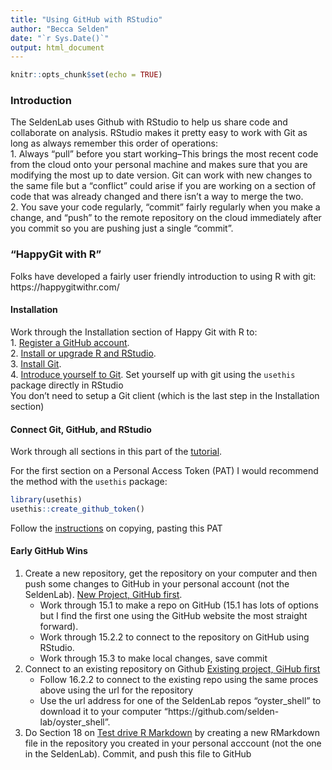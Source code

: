 ```yaml
---
title: "Using GitHub with RStudio"
author: "Becca Selden"
date: "`r Sys.Date()`"
output: html_document
---
```


```r
knitr::opts_chunk$set(echo = TRUE)
```

### Introduction
The SeldenLab uses Github with RStudio to help us share code and collaborate on analysis. RStudio makes it pretty easy to work with Git as long as always remember this order of operations:  
1. Always "pull" before you start working--This brings the most recent code from the cloud onto your personal machine and makes sure that you are modifying the most up to date version. Git can work with new changes to the same file but a "conflict" could arise if you are working on a section of code that was already changed and there isn't a way to merge the two.  
2. You save your code regularly, "commit" fairly regularly when you make a change, and "push" to the remote repository on the cloud immediately after you commit so you are pushing just a single "commit".

### "HappyGit with R"
Folks have developed a fairly user friendly introduction to using R with git: https://happygitwithr.com/

#### Installation
Work through the Installation section of Happy Git with R to:   
1. [Register a GitHub account](https://happygitwithr.com/github-acct).  
2. [Install or upgrade R and RStudio](https://happygitwithr.com/install-r-rstudio).  
3. [Install Git](https://happygitwithr.com/install-git).  
4. [Introduce yourself to Git](https://happygitwithr.com/hello-git). Set yourself up with git using the `usethis` package directly in RStudio   
You don't need to setup a Git client (which is the last step in the Installation section)

#### Connect Git, GitHub, and RStudio
Work through all sections in this part of the [tutorial](https://happygitwithr.com/connect-intro).  


For the first section on a Personal Access Token (PAT) I would recommend the method with the `usethis` package:
```r
library(usethis)
usethis::create_github_token()
```
Follow the [instructions](https://happygitwithr.com/https-pat) on copying, pasting this PAT

#### Early GitHub Wins



1. Create a new repository, get the repository on your computer and then push some changes to GitHub in your personal account (not the SeldenLab).  [New Project, GitHub first](https://happygitwithr.com/new-github-first).
    - Work through 15.1 to make a repo on GitHub (15.1 has lots of options but I find the first one using the GitHub website the most straight forward).  
    - Work through 15.2.2 to connect to the repository on GitHub using RStudio.  
    - Work through 15.3 to make local changes, save commit


2. Connect to an existing repository on Github [Existing project, GiHub first](https://happygitwithr.com/existing-github-first)
    - Follow 16.2.2 to connect to the existing repo using the same proces above using the url for the repository 
    - Use the url address for one of the SeldenLab repos "oyster_shell" to download it to your computer "https://github.com/selden-lab/oyster_shell".   


3. Do Section 18 on [Test drive R Markdown](https://happygitwithr.com/rmd-test-drive) by creating a new RMarkdown file in the repository you created in your personal acccount (not the one in the SeldenLab). Commit, and push this file to GitHub
